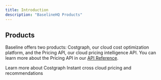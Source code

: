 ```yaml
---
title: Introduction
description: "BaselineHQ Products"
---
```



## Products

Baseline offers two products: Costgraph, our cloud cost optimization platform, and the Pricing API, our cloud pricing intelligence API. You can learn more about the Pricing API in our [API Reference](/api-reference/introduction).

<CardGroup cols={2}>
  <Card
    title="Costgraph"
    icon="dollar-sign"
    href=""
  >
   Learn more about Costgraph
  </Card>
  <Card
    title="Pricing API"
    icon="chart-column"
    href="https://mintlify.com/docs/development"
  >
   Instant cross cloud pricing and recommendations
  </Card>
</CardGroup>
